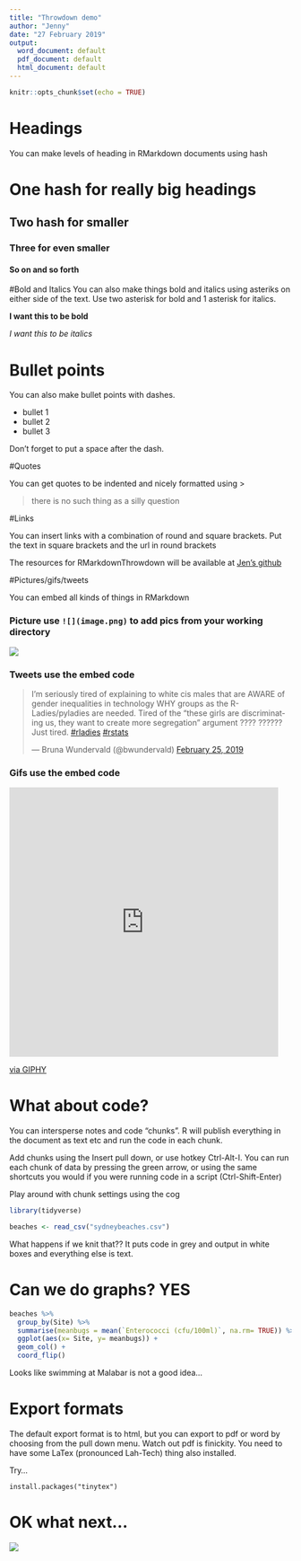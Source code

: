 ```yaml
---
title: "Throwdown demo"
author: "Jenny"
date: "27 February 2019"
output:
  word_document: default
  pdf_document: default
  html_document: default
---
```


```r
knitr::opts_chunk$set(echo = TRUE)
```

# Headings

You can make levels of heading in RMarkdown documents using hash

# One hash for really big headings
## Two hash for smaller
### Three for even smaller
#### So on and so forth


#Bold and Italics 
You can also make things bold and italics using asteriks on either side of the text. Use two asterisk for bold and 1 asterisk for italics. 


**I want this to be bold**

*I want this to be italics*

# Bullet points

You can also make bullet points with dashes. 

- bullet 1
- bullet 2
- bullet 3

Don't forget to put a space after the dash. 

#Quotes 

You can get quotes to be indented and nicely formatted using > 

> there is no such thing as a silly question

#Links

You can insert links with a combination of round and square brackets. Put the text in square brackets and the url in round brackets

The resources for RMarkdownThrowdown will be available at [Jen's github](https://github.com/jenrichmond/RMarkdownThrowdown)


#Pictures/gifs/tweets

You can embed all kinds of things in RMarkdown 


### Picture use  `![](image.png)` to add pics from your working directory 

![](markdownthrowdown.png)


### Tweets use the embed code

<blockquote class="twitter-tweet" data-lang="en"><p lang="en" dir="ltr">I'm seriously tired of explaining to white cis males that are AWARE of gender inequalities in technology WHY groups as the R-Ladies/pyladies are needed. Tired of the "these girls are discriminating us, they want to create more segregation" argument ????
?????? Just tired. <a href="https://twitter.com/hashtag/rladies?src=hash&amp;ref_src=twsrc%5Etfw">#rladies</a> <a href="https://twitter.com/hashtag/rstats?src=hash&amp;ref_src=twsrc%5Etfw">#rstats</a></p>&mdash; Bruna Wundervald (@bwundervald) <a href="https://twitter.com/bwundervald/status/1100100006957207553?ref_src=twsrc%5Etfw">February 25, 2019</a></blockquote>
<script async src="https://platform.twitter.com/widgets.js" charset="utf-8"></script>


### Gifs use the embed code

<iframe src="https://giphy.com/embed/2UBjBFCyJnWTQZ6NKY" width="480" height="480" frameBorder="0" class="giphy-embed" allowFullScreen></iframe><p><a href="https://giphy.com/gifs/bublywater-wow-thank-you-neil-patrick-harris-2UBjBFCyJnWTQZ6NKY">via GIPHY</a></p>


# What about code?

You can intersperse notes and code "chunks". R will publish everything in the document as text etc and run the code in each chunk. 

Add chunks using the Insert pull down, or use hotkey Ctrl-Alt-I. You can run each chunk of data by pressing the green arrow, or using the same shortcuts you would if you were running code in a script (Ctrl-Shift-Enter)

Play around with chunk settings using the cog


```r

library(tidyverse)

```

```r
beaches <- read_csv("sydneybeaches.csv")
```


What happens if we knit that?? It puts code in grey and output in white boxes and everything else is text. 

# Can we do graphs? YES

```r
beaches %>%
  group_by(Site) %>%
  summarise(meanbugs = mean(`Enterococci (cfu/100ml)`, na.rm= TRUE)) %>%
  ggplot(aes(x= Site, y= meanbugs)) +
  geom_col() +
  coord_flip()
```

Looks like swimming at Malabar is not a good idea...


# Export formats

The default export format is to html, but you can export to pdf or word by choosing from the pull down menu. Watch out pdf is finickity. You need to have some LaTex (pronounced Lah-Tech) thing also installed. 

Try...

`install.packages("tinytex")` 

# OK what next...

![](hackdown.png)